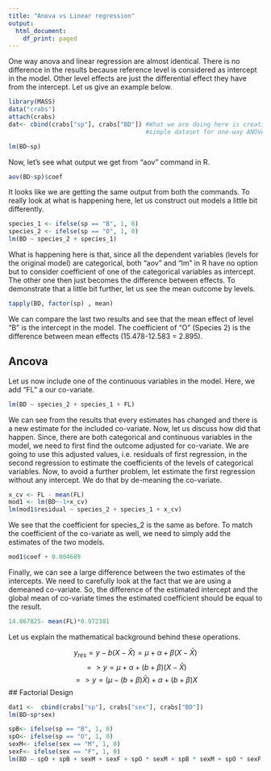```yaml
---
title: "Anova vs Linear regression"
output:
  html_document:
    df_print: paged
---
```


One way anova and linear regression are almost identical. There is no difference in the results because reference level is considered as intercept in the model. Other level effects are just the differential effect they have from the intercept. Let us give an example below.

```r
library(MASS)
data("crabs")
attach(crabs)
dat<- cbind(crabs["sp"], crabs["BD"]) #What we are doing here is creating a 
                                      #simple dataset for one-way ANOVA

lm(BD~sp)
```
Now, let's see what output we get from "aov" command in R. 

```r
aov(BD~sp)$coef
```
It looks like we are getting the same output from both the commands. To really look at what is happening here, let us construct out models a little bit differently. 

```r
species_1 <- ifelse(sp == "B", 1, 0)
species_2 <- ifelse(sp == "O", 1, 0)
lm(BD ~ species_2 + species_1)

```
What is happening here is that, since all the dependent variables (levels for the original model) are categorical, both "aov" and "lm" in R have no option but to consider coefficient of one of the categorical variables as intercept. The other one then just becomes the difference between effects. To demonstrate that a little bit further, let us see the mean outcome by levels.

```r
tapply(BD, factor(sp) , mean)
```
We can compare the last two results and see that the mean effect of level "B" is the intercept in the model. The coefficient of "O" (Species 2) is  the difference between mean effects (15.478-12.583 = 2.895). 

## Ancova 

Let us now include one of the continuous variables in the model. Here, we add "FL" a our co-variate. 

```r
lm(BD ~ species_2 + species_1 + FL)
```

We can see from the results that every estimates has changed and there is a new estimate for the included co-variate. Now, let us discuss how did that happen. Since, there are both categorical and continuous variables in the model, we need to first find the outcome adjusted for co-variate. We are going to use this adjusted values, i.e. residuals of first regression, in the second regression to estimate the coefficients of the levels of categorical variables. Now, to avoid a further problem, let estimate the first regression without any intercept. We do that by de-meaning the co-variate.

```r
x_cv <- FL - mean(FL)
mod1 <- lm(BD~-1+x_cv)
lm(mod1$residual ~ species_2 + species_1 + x_cv)
```
We see that the coefficient for species_2 is the same as before. To match the coefficient of the co-variate as well, we need to simply add the estimates of the two models. 

```r
mod1$coef + 0.004689
```
Finally, we can see a large difference between the two estimates of the intercepts. We need to carefully look at the fact that we are using a demeaned co-variate. So, the difference of the estimated intercept and the global mean of co-variate times the estimated coefficient should be equal to the result.   

```r
14.067825- mean(FL)*0.972381
```
Let us explain the mathematical background behind these operations. 

$$y_{res} = y - b(X-\bar{X})=\mu + \alpha + \beta(X-\bar{X})$$
$$=> y = \mu + \alpha + (b + \beta)(X-\bar{X})$$
$$=> y = (\mu - (b + \beta)\bar{X}) + \alpha + (b + \beta)X$$
## Factorial Design

```r
dat1 <-  cbind(crabs["sp"], crabs["sex"], crabs["BD"])
lm(BD~sp*sex)
```


```r
spB<- ifelse(sp == "B", 1, 0)
spO<- ifelse(sp == "O", 1, 0)
sexM<- ifelse(sex == "M", 1, 0)
sexF<- ifelse(sex == "F", 1, 0)
lm(BD ~ spO + spB + sexM + sexF + spO * sexM + spB * sexM + spO * sexF + spB * sexF)
```

